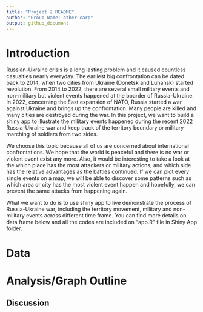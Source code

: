 ```yaml
---
title: "Project 2 README"
author: "Group Name: other-carp"
output: github_document
---
```


# Introduction

Russian-Ukraine crisis is a long lasting problem and it caused countless casualties nearly everyday. The earliest big confrontation can be dated back to 2014, when two cities from Ukraine (Donetsk and Luhansk) started revolution. From 2014 to 2022, there are several small military events and non-military but violent events happened at the boarder of Russia-Ukraine. In 2022, concerning the East expansion of NATO, Russia started a war against Ukraine and brings up the confrontation. Many people are killed and many cities are destroyed during the war. In this project, we want to build a shiny app to illustrate the military events happened during the recent 2022 Russia-Ukraine war and keep track of the territory boundary or military marching of soldiers from two sides.

We choose this topic because all of us are concerned about international confrontations. We hope that the world is peaceful and there is no war or violent event exist any more. Also, it would be interesting to take a look at the which place has the most attackers or military actions, and which side has the relative advantages as the battles continued. If we can plot every single events on a map, we will be able to discover some patterns such as which area or city has the most violent event happen and hopefully, we can prevent the same attacks from happening again. 

What we want to do is to use shiny app to live demonstrate the process of Russia-Ukraine war, including the territory movement, military and non-military events across different time frame. You can find more details on data frame below and all the codes are included on "app.R" file in Shiny App folder.


# Data




# Analysis/Graph Outline





## Discussion



